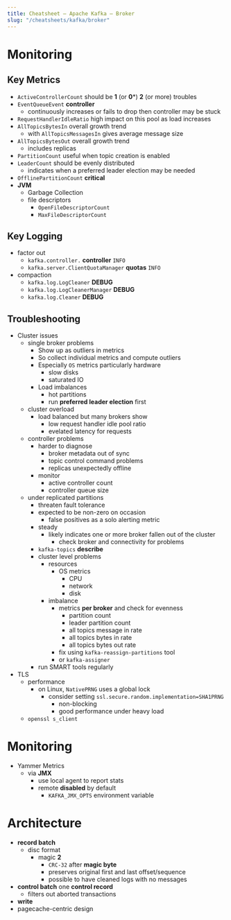 ```yaml
---
title: Cheatsheet – Apache Kafka – Broker
slug: "/cheatsheets/kafka/broker"
---
```


# Monitoring

## Key Metrics
 * ```ActiveControllerCount``` should be **1** (or **0***) **2** (or more) troubles
 * ```EventQueueEvent``` **controller**
    * continuously increases or fails to drop then controller may be stuck
 * ```RequestHandlerIdleRatio``` high impact on this pool as load increases
 * ```AllTopicsBytesIn``` overall growth trend
    * with ```AllTopicsMessagesIn``` gives average message size
 * ```AllTopicsBytesOut``` overall growth trend
    * includes replicas
 * ```PartitionCount``` useful when topic creation is enabled
 * ```LeaderCount``` should be evenly distributed
    * indicates when a preferred leader election may be needed
 * ```OfflinePartitionCount``` **critical**
 * **JVM**
    * Garbage Collection
    * file descriptors
        * ```OpenFileDescriptorCount```
        * ```MaxFileDescriptorCount```

## Key Logging
 * factor out
    * ```kafka.controller.``` **controller** ```INFO```
    * ```kafka.server.ClientQuotaManager``` **quotas** ```INFO```
 * compaction
    * ```kafka.log.LogCleaner``` **DEBUG**
    * ```kafka.log.LogCleanerManager``` **DEBUG**
    * ```kafka.log.Cleaner``` **DEBUG**

## Troubleshooting

 * Cluster issues
    * single broker problems
        * Show up as outliers in metrics
        * So collect individual metrics and compute outliers
        * Especially ```OS``` metrics particularly hardware
            * slow disks
            * saturated IO
        * Load imbalances
            * hot partitions
            * run **preferred leader election** first
    * cluster overload
        * load balanced but many brokers show
            * low request handler idle pool ratio
            * evelated latency for requests
    * controller problems
        * harder to diagnose
            * broker metadata out of sync
            * topic control command problems
            * replicas unexpectedly offline
        * monitor
            * active controller count
            * controller queue size
    * under replicated partitions
        * threaten fault tolerance
        * expected to be non-zero on occasion
            * false positives as a solo alerting metric
        * steady
            * likely indicates one or more broker fallen out of the cluster
                * check broker and connectivity for problems
        * ```kafka-topics``` **describe**
        * cluster level problems
            * resources
                * OS metrics
                    * CPU
                    * network
                    * disk
            * imbalance
                * metrics **per broker** and check for evenness
                    * partition count
                    * leader partition count
                    * all topics message in rate
                    * all topics bytes in rate
                    * all topics bytes out rate
                * fix using ```kafka-reassign-partitions``` tool
                * or ```kafka-assigner```
        * run SMART tools regularly
 * TLS
    * performance
        * on Linux, ```NativePRNG``` uses a global lock
            * consider setting ```ssl.secure.random.implementation=SHA1PRNG```
                * non-blocking
                * good performance under heavy load
    * ```openssl s_client```


# Monitoring
 * Yammer Metrics
    * via **JMX**
        * use local agent to report stats
        * remote **disabled** by default
            * ```KAFKA_JMX_OPTS``` environment variable

# Architecture
 * **record batch**
    * disc format
        * magic **2**
            * ```CRC-32``` after **magic byte**
            * preserves original first and last offset/sequence
            * possible to have cleaned logs with no messages
 * **control batch** one **control record**
    * filters out aborted transactions
 * **write**
 * pagecache-centric design